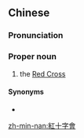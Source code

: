 {{also|红十字会}}
==Chinese==
{{zh-forms|s=红十字会|type=31}}

===Pronunciation===
{{zh-pron
|m=Hóngshízìhuì
|c=hung4 sap6 zi6 wui6-2
|mn=Âng-si̍p-jī-hōe
|cat=propn
}}

===Proper noun===
{{zh-proper noun}}

# the [[Red Cross]]

====Synonyms====
* {{zh-l|紅十字}}

[[zh-min-nan:紅十字會]]